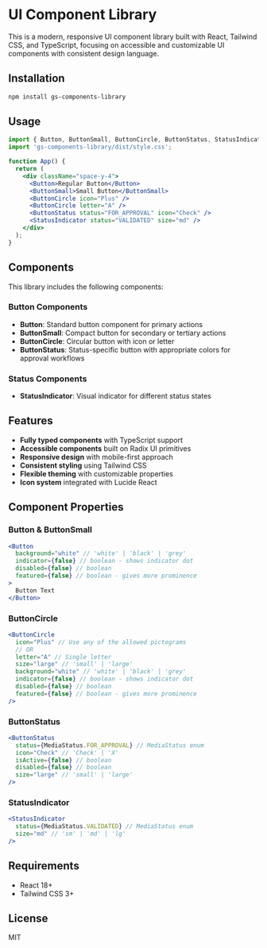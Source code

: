 

<Meta title="Introduction" />

# UI Component Library

This is a modern, responsive UI component library built with React, Tailwind CSS, and TypeScript, focusing on accessible and customizable UI components with consistent design language.

## Installation

```bash
npm install gs-components-library
```

## Usage

```jsx
import { Button, ButtonSmall, ButtonCircle, ButtonStatus, StatusIndicator } from 'gs-components-library';
import 'gs-components-library/dist/style.css';

function App() {
  return (
    <div className="space-y-4">
      <Button>Regular Button</Button>
      <ButtonSmall>Small Button</ButtonSmall>
      <ButtonCircle icon="Plus" />
      <ButtonCircle letter="A" />
      <ButtonStatus status="FOR_APPROVAL" icon="Check" />
      <StatusIndicator status="VALIDATED" size="md" />
    </div>
  );
}
```

## Components

This library includes the following components:

### Button Components

- **Button**: Standard button component for primary actions
- **ButtonSmall**: Compact button for secondary or tertiary actions
- **ButtonCircle**: Circular button with icon or letter
- **ButtonStatus**: Status-specific button with appropriate colors for approval workflows

### Status Components

- **StatusIndicator**: Visual indicator for different status states

## Features

- **Fully typed components** with TypeScript support
- **Accessible components** built on Radix UI primitives
- **Responsive design** with mobile-first approach
- **Consistent styling** using Tailwind CSS
- **Flexible theming** with customizable properties
- **Icon system** integrated with Lucide React

## Component Properties

### Button & ButtonSmall

```jsx
<Button 
  background="white" // 'white' | 'black' | 'grey'
  indicator={false} // boolean - shows indicator dot
  disabled={false} // boolean
  featured={false} // boolean - gives more prominence
>
  Button Text
</Button>
```

### ButtonCircle

```jsx
<ButtonCircle
  icon="Plus" // Use any of the allowed pictograms
  // OR
  letter="A" // Single letter
  size="large" // 'small' | 'large'
  background="white" // 'white' | 'black' | 'grey'
  indicator={false} // boolean - shows indicator dot
  disabled={false} // boolean
  featured={false} // boolean - gives more prominence
/>
```

### ButtonStatus

```jsx
<ButtonStatus
  status={MediaStatus.FOR_APPROVAL} // MediaStatus enum
  icon="Check" // 'Check' | 'X'
  isActive={false} // boolean
  disabled={false} // boolean
  size="large" // 'small' | 'large'
/>
```

### StatusIndicator

```jsx
<StatusIndicator
  status={MediaStatus.VALIDATED} // MediaStatus enum
  size="md" // 'sm' | 'md' | 'lg'
/>
```

## Requirements

- React 18+
- Tailwind CSS 3+

## License

MIT
